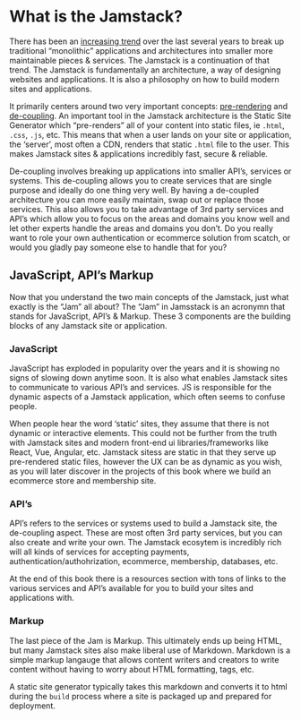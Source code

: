 # What is the Jamstack?

There has been an [increasing trend](https://almanac.httparchive.org/en/2020/jamstack) over the last several years to break up traditional "monolithic" applications and
architectures into smaller more maintainable pieces & services. The Jamstack is a continuation of that trend.  The
Jamstack is fundamentally an architecture, a way of designing websites and applications. It is also a philosophy on how
to build modern sites and applications.

It primarily centers around two very important concepts: [pre-rendering](https://jamstack.org/glossary/pre-render/) and
[de-coupling](https://jamstack.org/glossary/decoupling/). An important tool in the Jamstack architecture is the Static
Site Generator which "pre-renders" all of your content into static files, ie `.html`, `.css`, `.js`, etc. This means
that when a user lands on your site or application, the 'server', most often a CDN, renders that static `.html` file to
the user. This makes Jamstack sites & applications incredibly fast, secure & reliable.

De-coupling involves breaking up applications into smaller API's, services or systems. This de-coupling allows you to
create services that are single purpose and ideally do one thing very well. By having a de-coupled architecture you can
more easily maintain, swap out or replace those services. This also allows you to take advantage of 3rd party services
and API's which allow you to focus on the areas and domains you know well and let other experts handle the areas and
domains you don't. Do you really want to role your own authentication or ecommerce solution from scatch, or
would you gladly pay someone else to handle that for you?

## JavaScript, API's Markup

Now that you understand the two main concepts of the Jamstack, just what exactly is the "Jam" all about? The "Jam" in
Jamsstack is an acronymn that stands for JavaScript, API's & Markup. These 3 components are the building blocks of any
Jamstack site or application.

### JavaScript

JavaScript has exploded in popularity over the years and it is showing no signs of slowing down anytime soon. It is also
what enables Jamstack sites to communicate to various API's and services. JS is responsible for the dynamic aspects of a
Jamstack application, which often seems to confuse people.

When people hear the word 'static' sites, they assume that there is not dynamic or interactive elements. This could not
be further from the truth with Jamstack sites and modern front-end ui libraries/frameworks like React, Vue, Angular,
etc. Jamstack sitess are static in that they serve up pre-rendered static files, however the UX can be as dynamic as you
wish, as you will later discover in the projects of this book where we build an ecommerce store and membership site.

### API's

API's refers to the services or systems used to build a Jamstack site, the de-coupling aspect. These are most often 3rd
party services, but you can also create and write your own. The Jamstack ecosytem is incredibly rich will all kinds of
services for accepting payments, authentication/authohrization, ecommerce, membership, databases, etc.

At the end of this book there is a resources section with tons of links to the various services and API's available for
you to build your sites and applications with.

### Markup

The last piece of the Jam is Markup. This ultimately ends up being HTML, but many Jamstack sites also make liberal use
of Markdown. Markdown is a simple markup langauge that allows content writers and creators to write content without
having to worry about HTML formatting, tags, etc. 

A static site generator typically takes this markdown and converts it to html during the `build` process where a site is
packaged up and prepared for deployment.